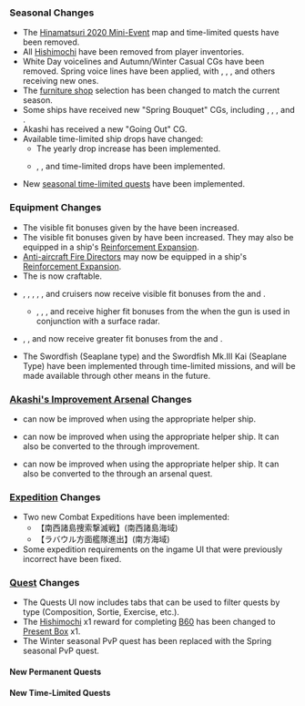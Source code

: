 {{Update|pagename={{{pagename|}}}
|banner = Wikia_2020_March_27th_Banner.png
|maintenance_start = 27 March 2020 11:00
|maintenance_end = 27 March 2020 22:40
}}
===Seasonal Changes===
*The [[Hinamatsuri 2020 Mini-Event]] map and time-limited quests have been removed.
*All [[Seasonal/Hishimochi 2015|Hishimochi]] have been removed from player inventories.
*White Day voicelines and Autumn/Winter Casual CGs have been removed. Spring voice lines have been applied, with {{ShipLink|Grecale}}, {{ShipLink|Janus}}, {{ShipLink|Mikura}}, and others receiving new ones.
*The [[Furniture|furniture shop]] selection has been changed to match the current season.
*Some ships have received new "Spring Bouquet" CGs, including {{ShipLink|Akebono/Kai}}, {{ShipLink|Oboro/Kai}}, {{ShipLink|Etorofu/Kai}}, and {{ShipLink|Kongou/Kai Ni C}}.
*Akashi has received a new "Going Out" CG.
*Available time-limited ship drops have changed:
**The yearly {{ShipLink|Uzuki}} drop increase has been implemented.
**{{ShipLink|Gotland}}, {{ShipLink|Commandant Teste}}, and {{ShipLink|Kamoi}} time-limited drops have been implemented.
*New [[#New_Time-Limited_Quests|seasonal time-limited quests]] have been implemented.

===Equipment Changes===
*The visible fit bonuses given by the {{EquipmentLink|Searchlight}} have been increased.
*The visible fit bonuses given by {{EquipmentLink|Skilled Lookouts}} have been increased. They may also be equipped in a ship's [[Reinforcement Expansion]].
*[[List of Anti-Aircraft Fire Directors by stats|Anti-aircraft Fire Directors]] may now be equipped in a ship's [[Reinforcement Expansion]].
*The {{EquipmentLink|Type 91 Anti-Aircraft Fire Director}} is now craftable.
*{{ShipLink|Furutaka|Kako|link_class=Furutaka|text=Furutaka-class}}, {{ShipLink|Aoba|Kinugasa|link_class=Aoba|text=Aoba-class}}, {{ShipLink|Myoukou|Nachi|Ashigara|Haguro|link_class=Myoukou|text=Myoukou-class}}, {{ShipLink|Takao|Atago|link_class=Takao|text=Takao-class}}, {{ShipLink|Mogami|Mikuma|Suzuya|Kumano|link_class=Mogami|text=Mogami-class}}, and {{ShipLink|Tone|Chikuma|link_class=Tone|text=Tone-class}} cruisers now receive visible fit bonuses from the {{EquipmentLink|20.3cm (No.2) Twin Gun Mount}} and {{EquipmentLink|20.3cm (No.3) Twin Gun Mount}}.
**{{ShipLink|Myoukou|Nachi|Ashigara|Haguro|link_class=Myoukou|text=Myoukou-class}}, {{ShipLink|Takao|Atago|link_class=Takao|text=Takao-class}}, {{ShipLink|Mogami|Mikuma|Suzuya|Kumano|link_class=Mogami|text=Mogami-class}}, and {{ShipLink|Tone|Chikuma|link_class=Tone|text=Tone-class}} receive higher fit bonuses from the {{EquipmentLink|20.3cm (No.3) Twin Gun Mount}} when the gun is used in conjunction with a surface radar.
*{{ShipLink|Houshou}}, {{ShipLink|Taiyou}}, and {{ShipLink|Shinyou}} now receive greater fit bonuses from the {{EquipmentLink|Type 96 Fighter}} and {{EquipmentLink|Type 96 Fighter Kai}}.
*The Swordfish (Seaplane type) and the Swordfish Mk.III Kai (Seaplane Type) have been implemented through time-limited missions, and will be made available through other means in the future.

===[[Akashi's Improvement Arsenal]] Changes===
*{{EquipmentLink|Laté 298B}} can now be improved when using the appropriate helper ship.
*{{EquipmentLink|Swordfish}} can now be improved when using the appropriate helper ship. It can also be converted to the {{EquipmentLink|Swordfish Mk.II (Skilled)}} through improvement.
*{{EquipmentLink|Swordfish (Seaplane Model)}} can now be improved when using the appropriate helper ship. It can also be converted to the {{EquipmentLink|Swordfish Mk.III Kai (Seaplane Model)}} through an arsenal quest.
{{{!}} class="mw-collapsible mw-collapsed wikitable" style="text-align: center; width:100%;"
! colspan="1" {{!}}{{new}}&{{updated}} Akashi's Improvement Arsenal: Equipment Tables
{{!}}-

{{!}}

{{ImprovementTableKai
|!new
|#
|Laté 298B
|Swordfish
|Swordfish (Seaplane Model)
|custom_row_new_content = <h3>New Equipment</h3>
}}
{{!}}}

===[[Expedition]] Changes===
*Two new Combat Expeditions have been implemented:
**【南西諸島捜索撃滅戦】(南西諸島海域)
**【ラバウル方面艦隊進出】(南方海域)
*Some expedition requirements on the ingame UI that were previously incorrect have been fixed.

===[[Quest]] Changes===
*The Quests UI now includes tabs that can be used to filter quests by type (Composition, Sortie, Exercise, etc.).
*The [[Seasonal/Hishimochi 2015|Hishimochi]] x1 reward for completing [[Quests#B60|B60]] has been changed to [[Present Box]] x1.
*The Winter seasonal PvP quest has been replaced with the Spring seasonal PvP quest.
====New Permanent Quests====
{{Quest2|Sortie|Exercise|Expedition|filterIDs=B143 By3 By4 C43 D33}}
====New Time-Limited Quests====
{{Notice|The developers have stated that these quests will be available for about 2 months. Please plan accordingly.}}
{{Quest2|Seasonal|filterIDs=2003LQ1 2003LQ2}}
{{Update/Footer|pagename={{{pagename|}}}
}}